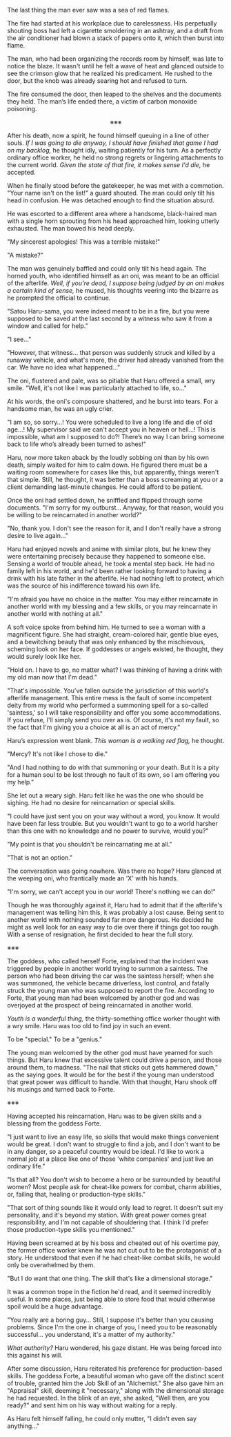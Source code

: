 The last thing the man ever saw was a sea of red flames.

The fire had started at his workplace due to carelessness. His perpetually shouting boss had left a cigarette smoldering in an ashtray, and a draft from the air conditioner had blown a stack of papers onto it, which then burst into flame.

The man, who had been organizing the records room by himself, was late to notice the blaze. It wasn't until he felt a wave of heat and glanced outside to see the crimson glow that he realized his predicament. He rushed to the door, but the knob was already searing hot and refused to turn.

The fire consumed the door, then leaped to the shelves and the documents they held. The man’s life ended there, a victim of carbon monoxide poisoning.

<p style="text-align: center;">※※※</p>

After his death, now a spirit, he found himself queuing in a line of other souls. *If I was going to die anyway, I should have finished that game I had on my backlog,* he thought idly, waiting patiently for his turn. As a perfectly ordinary office worker, he held no strong regrets or lingering attachments to the current world. *Given the state of that fire, it makes sense I'd die,* he accepted.

When he finally stood before the gatekeeper, he was met with a commotion. "Your name isn't on the list!" a guard shouted. The man could only tilt his head in confusion. He was detached enough to find the situation absurd.

He was escorted to a different area where a handsome, black-haired man with a single horn sprouting from his head approached him, looking utterly exhausted. The man bowed his head deeply.

"My sincerest apologies! This was a terrible mistake!"

"A mistake?"

The man was genuinely baffled and could only tilt his head again. The horned youth, who identified himself as an oni, was meant to be an official of the afterlife. *Well, if you're dead, I suppose being judged by an oni makes a certain kind of sense,* he mused, his thoughts veering into the bizarre as he prompted the official to continue.

"Satou Haru-sama, you were indeed meant to be in a fire, but you were supposed to be saved at the last second by a witness who saw it from a window and called for help."

"I see…"

"However, that witness… that person was suddenly struck and killed by a runaway vehicle, and what's more, the driver had already vanished from the car. We have no idea what happened…"

The oni, flustered and pale, was so pitiable that Haru offered a small, wry smile. "Well, it's not like I was particularly attached to life, so…"

At his words, the oni's composure shattered, and he burst into tears. For a handsome man, he was an ugly crier.

"I am so, so sorry…! You were scheduled to live a long life and die of old age…! My supervisor said we can't accept you in heaven or hell…! This is impossible, what am I supposed to do?! There’s no way I can bring someone back to life who’s already been turned to ashes!"

Haru, now more taken aback by the loudly sobbing oni than by his own death, simply waited for him to calm down. He figured there must be a waiting room somewhere for cases like this, but apparently, things weren't that simple. Still, he thought, it was better than a boss screaming at you or a client demanding last-minute changes. He could afford to be patient.

Once the oni had settled down, he sniffled and flipped through some documents. "I'm sorry for my outburst… Anyway, for that reason, would you be willing to be reincarnated in another world?"

"No, thank you. I don't see the reason for it, and I don't really have a strong desire to live again…"

Haru had enjoyed novels and anime with similar plots, but he knew they were entertaining precisely because they happened to someone else. Sensing a world of trouble ahead, he took a mental step back. He had no family left in his world, and he'd been rather looking forward to having a drink with his late father in the afterlife. He had nothing left to protect, which was the source of his indifference toward his own life.

"I'm afraid you have no choice in the matter. You may either reincarnate in another world with my blessing and a few skills, or you may reincarnate in another world with nothing at all."

A soft voice spoke from behind him. He turned to see a woman with a magnificent figure. She had straight, cream-colored hair, gentle blue eyes, and a bewitching beauty that was only enhanced by the mischievous, scheming look on her face. If goddesses or angels existed, he thought, they would surely look like her.

"Hold on. I have to go, no matter what? I was thinking of having a drink with my old man now that I'm dead."

"That's impossible. You've fallen outside the jurisdiction of this world's afterlife management. This entire mess is the fault of some incompetent deity from my world who performed a summoning spell for a so-called 'saintess,' so I will take responsibility and offer you some accommodations. If you refuse, I'll simply send you over as is. Of course, it's not my fault, so the fact that I'm giving you a choice at all is an act of mercy."

Haru’s expression went blank. *This woman is a walking red flag,* he thought.

"Mercy? It's not like I chose to die."

"And I had nothing to do with that summoning or your death. But it is a pity for a human soul to be lost through no fault of its own, so I am offering you my help."

She let out a weary sigh. Haru felt like he was the one who should be sighing. He had no desire for reincarnation or special skills.

"I could have just sent you on your way without a word, you know. It would have been far less trouble. But you wouldn't want to go to a world harsher than this one with no knowledge and no power to survive, would you?"

"My point is that you shouldn't be reincarnating me at all."

"That is not an option."

The conversation was going nowhere. Was there no hope? Haru glanced at the weeping oni, who frantically made an 'X' with his hands.

"I'm sorry, we can't accept you in our world! There's nothing we can do!"

Though he was thoroughly against it, Haru had to admit that if the afterlife's management was telling him this, it was probably a lost cause. Being sent to another world with nothing sounded far more dangerous. He decided he might as well look for an easy way to die over there if things got too rough. With a sense of resignation, he first decided to hear the full story.

※※※

The goddess, who called herself Forte, explained that the incident was triggered by people in another world trying to summon a saintess. The person who had been driving the car was the saintess herself; when she was summoned, the vehicle became driverless, lost control, and fatally struck the young man who was supposed to report the fire. According to Forte, that young man had been welcomed by another god and was overjoyed at the prospect of being reincarnated in another world.

*Youth is a wonderful thing,* the thirty-something office worker thought with a wry smile. Haru was too old to find joy in such an event.

To be "special." To be a "genius."

The young man welcomed by the other god must have yearned for such things. But Haru knew that excessive talent could drive a person, and those around them, to madness. "The nail that sticks out gets hammered down," as the saying goes. It would be for the best if the young man understood that great power was difficult to handle. With that thought, Haru shook off his musings and turned back to Forte.

※※※

Having accepted his reincarnation, Haru was to be given skills and a blessing from the goddess Forte.

"I just want to live an easy life, so skills that would make things convenient would be great. I don't want to struggle to find a job, and I don't want to be in any danger, so a peaceful country would be ideal. I'd like to work a normal job at a place like one of those 'white companies' and just live an ordinary life."

"Is that all? You don't wish to become a hero or be surrounded by beautiful women? Most people ask for cheat-like powers for combat, charm abilities, or, failing that, healing or production-type skills."

"That sort of thing sounds like it would only lead to regret. It doesn't suit my personality, and it's beyond my station. With great power comes great responsibility, and I'm not capable of shouldering that. I think I'd prefer those production-type skills you mentioned."

Having been screamed at by his boss and cheated out of his overtime pay, the former office worker knew he was not cut out to be the protagonist of a story. He understood that even if he had cheat-like combat skills, he would only be overwhelmed by them.

"But I do want that one thing. The skill that's like a dimensional storage."

It was a common trope in the fiction he'd read, and it seemed incredibly useful. In some places, just being able to store food that would otherwise spoil would be a huge advantage.

"You really are a boring guy… Still, I suppose it's better than you causing problems. Since I'm the one in charge of you, I need you to be reasonably successful… you understand, it's a matter of my authority."

*What authority?* Haru wondered, his gaze distant. He was being forced into this against his will.

After some discussion, Haru reiterated his preference for production-based skills. The goddess Forte, a beautiful woman who gave off the distinct scent of trouble, granted him the Job Skill of an "Alchemist." She also gave him an "Appraisal" skill, deeming it "necessary," along with the dimensional storage he had requested. In the blink of an eye, she asked, "Well then, are you ready?" and sent him on his way without waiting for a reply.

As Haru felt himself falling, he could only mutter, "I didn't even say anything…"



